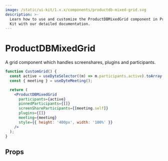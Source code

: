 ```yaml
---
image: /static/ui-kit/1.x.x/components/productdb-mixed-grid.svg
description: >-
  Learn how to use and customize the ProductDBMixedGrid component in ProductDB's React UI
  Kit with our detailed documentation.
---
```


# ProductDBMixedGrid

A grid component which handles screenshares, plugins and participants.

```jsx live
function CustomGrid() {
  const active = useDyteSelector((m) => m.participants.active).toArray();
  const { meeting } = useDyteMeeting();

  return (
    <ProductDBMixedGrid
      participants={active}
      pinnedParticipants={[]}
      screenShareParticipants={[meeting.self]}
      plugins={[]}
      meeting={meeting}
      style={{ height: '400px', width: '100%' }}
    />
  );
}
```

## Props

<PropsTable of="productdb-mixed-grid" />

<head>
  <title>React UI Kit ProductDBMixedGrid</title>
</head>
